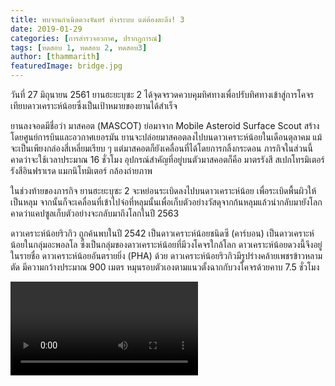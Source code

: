 ```yaml
---
title: พบจานกำเนิดดวงจันทร์ ต่างระบบ แต่ต้องตะลึง! 3
date: 2019-01-29
categories: [การสำรวจอวกาศ, ปรากฏการณ์]
tags: [ทดสอบ 1, ทดสอบ 2, ทดสอบ3]
author: [thammarith]
featuredImage: bridge.jpg
---
```


วันที่ 27 มิถุนายน 2561 ยานฮะยะบุซะ 2 ได้จุดจรวดควบคุมทิศทางเพื่อปรับทิศทางเข้าสู่การโคจรเทียบดาวเคราะห์น้อยซึ่งเป็นเป้าหมายของยานได้สำเร็จ

ยานลงจอดมีชื่อว่า มาสคอต (MASCOT) ย่อมาจาก Mobile Asteroid Surface Scout สร้างโดยศูนย์การบินและอวกาศเยอรมัน ยานจะปล่อยมาสคอตลงไปบนดาวเคราะห์น้อยในเดือนตุลาคม แม้จะเป็นเพียงกล่องสี่เหลี่ยมเรียบ ๆ แต่มาสคอตก็ยังเคลื่อนที่ได้โดยการกลิ้งกระดอน ภารกิจในส่วนนี้คาดว่าจะใช้เวลาประมาณ 16 ชั่วโมง อุปกรณ์สำคัญที่อยู่บนตัวมาสคอตก็คือ มาตรรังสี สเปกโทรมิเตอร์รังสีอินฟราเรด แมกนิโทมิเตอร์ กล้องถ่ายภาพ

ในช่วงท้ายของภารกิจ ยานฮะยะบุซะ 2 จะหย่อนระเบิดลงไปบนดาวเคราะห์น้อย เพื่อระเบิดพื้นผิวให้เป็นหลุม จากนั้นก็จะเคลื่อนที่เข้าไปจ่อที่หลุมนั้นเพื่อเก็บตัวอย่างวัสดุจากก้นหลุมแล้วนำกลับมายังโลก คาดว่าแคปซูลเก็บตัวอย่างจะกลับมาถึงโลกในปี 2563

ดาวเคราะห์น้อยริวกิว ถูกค้นพบในปี 2542 เป็นดาวเคราะห์น้อยชนิดซี (คาร์บอน) เป็นดาวเคราะห์น้อยในกลุ่มอะพอลโล ซึ่งเป็นกลุ่มของดาวเคราะห์น้อยที่มีวงโคจรใกล้โลก ดาวเคราะห์น้อยดวงนี้จึงอยู่ในรายชื่อ ดาวเคราะห์น้อยอันตรายยิ่ง (PHA) ด้วย ดาวเคราะห์น้อยริวกิวมีรูปร่างคล้ายเพชรข้าวหลามตัด มีความกว้างประมาณ 900 เมตร หมุนรอบตัวเองตามแนวตั้งฉากกับวงโคจรด้วยคาบ 7.5 ชั่วโมง

<Video url="https://www.youtube.com/watch?v=dQw4w9WgXcQ" />

“ตอนนี้ เรามองเห็นหลุมอุกกาบาต มองเห็นก้อนหิน เห็นสภาพภูมิประเทศที่มีความหลากหลายอย่างมากในแต่ละพื้นที่ เป็นทั้งเรื่องน่าประหลาดใจในแง่วิทยาศาสตร์ และเป็นความท้าทายทางวิศวกรรมด้วย” ยุอิชิ ซึดะ ผู้จัดการโครงการของฮะยะบุซะ 2 กล่าว

![ทดสอบรูปภาพ](bridge.jpg)

การสำรวจดาวเคราะห์น้อยครั้งนี้ไม่ใช่ครั้งแรกของแจ็กซา ในปี 2553 แจ็กซาได้ส่งยานฮะยะบุซะไปสำรวจดาวเคราะห์น้อยชื่ออิโตะกะวะมาแล้ว แม้ในครั้งนั้นมีปัญหามากมาย แต่ยานก็ยังนำฝุ่นจากผิวดาวเคราะห์น้อยกลับมายังโลกได้สำเร็จ ในภารกิจของฮะยะบุซะ 2 นี้จะละเอียดกว่าที่ภารกิจของฮะยะบุซะมาก
